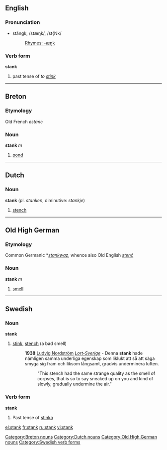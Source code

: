 ==English==

===Pronunciation===
*stăngk, /stæŋk/, /st{Nk/
*:[[Rhymes:English:-æŋk|Rhymes: -æŋk]]

===Verb form===
'''stank'''
# past tense of ''to [[stink]]''

----

==Breton==
===Etymology===
Old French ''estanc''
===Noun===
'''stank''' ''m''

# [[pond]]

[[Category:Breton nouns]]

----

==Dutch==
===Noun===
'''stank''' {{m}} (pl. ''stanken'', diminutive: ''stankje'')

# [[stench]]

[[Category:Dutch nouns]]

----

==Old High German==
===Etymology===
Common Germanic *''[[stankwaz]]'', whence also Old English ''[[stenċ]]''
===Noun===
'''stank''' ''m''

# [[smell]]

[[Category:Old High German nouns]]

----

==Swedish==
===Noun===
{{sv-noun-reg-r-c|2=stanke}}
'''stank''' {{c}}

# [[stink]], [[stench]]  (a bad smell)
#:'''1938''':[[w:Ludvig Nordström|Ludvig Nordström]] [http://runeberg.org/lortsvrg/kap5p4.html ''Lort-Sverige''] - Denna '''stank''' hade nämligen samma underliga egenskap som liklukt att så att säga smyga sig fram och liksom långsamt, gradvis underminera luften.
#::"This stench had the same strange quality as the smell of corpses, that is so to say sneaked up on you and kind of slowly, gradually undermine the air."

===Verb form===
'''stank'''
# Past tense of [[stinka]]

[[Category:Swedish verb forms]]

[[el:stank]]
[[fr:stank]]
[[ru:stank]]
[[vi:stank]]